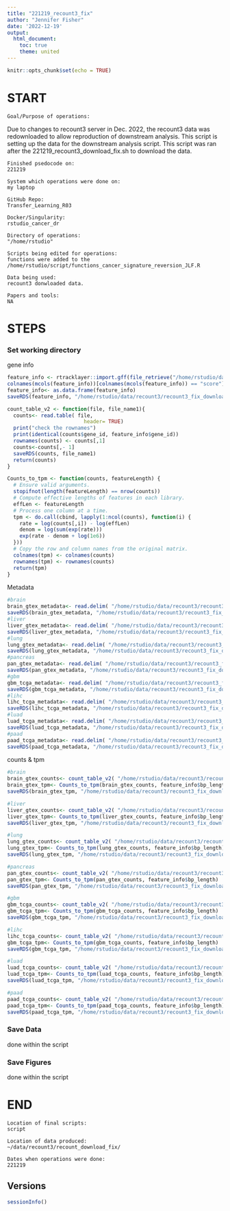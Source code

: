 ```yaml
---
title: "221219_recount3_fix"
author: "Jennifer Fisher"
date: '2022-12-19'
output:
  html_document:
    toc: true
    theme: united
---
```


```r
knitr::opts_chunk$set(echo = TRUE)
```


# START 
    Goal/Purpose of operations: 
   Due to changes to recount3 server in Dec. 2022, the recount3 data was redownloaded to allow reproduction of downstream analysis. This script is setting up the data for the downstream analysis script. This script was ran after the 221219_recount3_download_fix.sh to download the data. 
    
    Finished psedocode on: 
    221219
    
    System which operations were done on: 
    my laptop
    
    GitHub Repo:
    Transfer_Learning_R03
    
    Docker/Singularity: 
    rstudio_cancer_dr
    
    Directory of operations: 
    "/home/rstudio"
    
    Scripts being edited for operations:
    functions were added to the /home/rstudio/script/functions_cancer_signature_reversion_JLF.R
    
    Data being used:
    recount3 donwloaded data. 
    
    Papers and tools: 
    NA

# STEPS
### Set working directory 


gene info
```r
feature_info <- rtracklayer::import.gff(file_retrieve("/home/rstudio/data/recount3/recount3_fix_download/human.gene_sums.G026.gtf.gz"))
colnames(mcols(feature_info))[colnames(mcols(feature_info)) == "score"] <- "bp_length"
feature_info<- as.data.frame(feature_info)
saveRDS(feature_info, "/home/rstudio/data/recount3/recount3_fix_download/feature_info.rds")
```


```r
count_table_v2 <- function(file, file_name1){
  counts<- read.table( file,
                         header= TRUE)
  print("check the rownames")
  print(identical(counts$gene_id, feature_info$gene_id))
  rownames(counts) <- counts[,1]
  counts<-counts[,- 1]
  saveRDS(counts, file_name1)
  return(counts)
}
```

```r
Counts_to_tpm <- function(counts, featureLength) {
  # Ensure valid arguments.
  stopifnot(length(featureLength) == nrow(counts))
  # Compute effective lengths of features in each library.
  effLen <- featureLength
  # Process one column at a time.
  tpm <- do.call(cbind, lapply(1:ncol(counts), function(i) {
    rate = log(counts[,i]) - log(effLen)
    denom = log(sum(exp(rate)))
    exp(rate - denom + log(1e6))
  }))
  # Copy the row and column names from the original matrix.
  colnames(tpm) <- colnames(counts)
  rownames(tpm) <- rownames(counts)
  return(tpm)
}
```



Metadata 
```r
#brain
brain_gtex_metadata<- read.delim( "/home/rstudio/data/recount3/recount3_fix_download/gtex.gtex.BRAIN.MD", sep = "\t", header=TRUE)
saveRDS(brain_gtex_metadata, "/home/rstudio/data/recount3/recount3_fix_download/brain_gtex_metadata.rds")
#liver
liver_gtex_metadata<- read.delim( "/home/rstudio/data/recount3/recount3_fix_download/gtex.gtex.LIVER.MD", sep = "\t", header=TRUE)
saveRDS(liver_gtex_metadata, "/home/rstudio/data/recount3/recount3_fix_download/liver_gtex_metadata.rds")
#lung
lung_gtex_metadata<- read.delim( "/home/rstudio/data/recount3/recount3_fix_download/gtex.gtex.LUNG.MD", sep = "\t", header=TRUE)
saveRDS(lung_gtex_metadata, "/home/rstudio/data/recount3/recount3_fix_download/lung_gtex_metadata.rds")
#pancreas
pan_gtex_metadata<- read.delim( "/home/rstudio/data/recount3/recount3_fix_download/gtex.gtex.PANCREAS.MD", sep = "\t", header=TRUE)
saveRDS(pan_gtex_metadata, "/home/rstudio/data/recount3/recount3_fix_download/pan_gtex_metadata.rds")
#gbm
gbm_tcga_metadata<- read.delim( "/home/rstudio/data/recount3/recount3_fix_download/tcga.tcga.GBM.MD"  , sep = "\t", header=TRUE)
saveRDS(gbm_tcga_metadata, "/home/rstudio/data/recount3/recount3_fix_download/gbm_tcga_metadata.rds")
#lihc
lihc_tcga_metadata<- read.delim( "/home/rstudio/data/recount3/recount3_fix_download/tcga.tcga.LIHC.MD", sep = "\t", header=TRUE)
saveRDS(lihc_tcga_metadata, "/home/rstudio/data/recount3/recount3_fix_download/lihc_tcga_metadata.rds")
#luad
luad_tcga_metadata<- read.delim( "/home/rstudio/data/recount3/recount3_fix_download/tcga.tcga.LUAD.MD", sep = "\t", header=TRUE)
saveRDS(luad_tcga_metadata, "/home/rstudio/data/recount3/recount3_fix_download/luad_tcga_metadata.rds")
#paad
paad_tcga_metadata<- read.delim( "/home/rstudio/data/recount3/recount3_fix_download/tcga.tcga.PAAD.MD", sep = "\t", header=TRUE)
saveRDS(paad_tcga_metadata, "/home/rstudio/data/recount3/recount3_fix_download/paad_tcga_metadata.rds")
```


counts & tpm
```r
#brain
brain_gtex_counts<- count_table_v2( "/home/rstudio/data/recount3/recount3_fix_download/gtex.gene_sums.BRAIN.G026", file_name1= "/home/rstudio/data/recount3/recount3_fix_download/brain_gtex_counts.rds")
brain_gtex_tpm<- Counts_to_tpm(brain_gtex_counts, feature_info$bp_length)
saveRDS(brain_gtex_tpm, "/home/rstudio/data/recount3/recount3_fix_download/brain_gtex_tpm.rds")

#liver
liver_gtex_counts<- count_table_v2( "/home/rstudio/data/recount3/recount3_fix_download/gtex.gene_sums.LIVER.G026", file_name1= "/home/rstudio/data/recount3/recount3_fix_download/liver_gtex_counts.rds")
liver_gtex_tpm<- Counts_to_tpm(liver_gtex_counts, feature_info$bp_length)
saveRDS(liver_gtex_tpm, "/home/rstudio/data/recount3/recount3_fix_download/liver_gtex_tpm.rds")

#lung
lung_gtex_counts<- count_table_v2( "/home/rstudio/data/recount3/recount3_fix_download/gtex.gene_sums.LUNG.G026", file_name1= "/home/rstudio/data/recount3/recount3_fix_download/lung_gtex_counts.rds")
lung_gtex_tpm<- Counts_to_tpm(lung_gtex_counts, feature_info$bp_length)
saveRDS(lung_gtex_tpm, "/home/rstudio/data/recount3/recount3_fix_download/lung_gtex_tpm.rds")

#pancreas
pan_gtex_counts<- count_table_v2( "/home/rstudio/data/recount3/recount3_fix_download/gtex.gene_sums.PANCREAS.G026", file_name1= "/home/rstudio/data/recount3/recount3_fix_download/pan_gtex_counts.rds")
pan_gtex_tpm<- Counts_to_tpm(pan_gtex_counts, feature_info$bp_length)
saveRDS(pan_gtex_tpm, "/home/rstudio/data/recount3/recount3_fix_download/pan_gtex_tpm.rds")

#gbm
gbm_tcga_counts<- count_table_v2( "/home/rstudio/data/recount3/recount3_fix_download/tcga.gene_sums.GBM.G026", file_name1= "/home/rstudio/data/recount3/recount3_fix_download/gbm_tcga_counts.rds")
gbm_tcga_tpm<- Counts_to_tpm(gbm_tcga_counts, feature_info$bp_length)
saveRDS(gbm_tcga_tpm, "/home/rstudio/data/recount3/recount3_fix_download/gbm_tcga_tpm.rds")

#lihc
lihc_tcga_counts<- count_table_v2( "/home/rstudio/data/recount3/recount3_fix_download/tcga.gene_sums.LIHC.G026", file_name1= "/home/rstudio/data/recount3/recount3_fix_download/lihc_tcga_counts.rds")
gbm_tcga_tpm<- Counts_to_tpm(gbm_tcga_counts, feature_info$bp_length)
saveRDS(gbm_tcga_tpm, "/home/rstudio/data/recount3/recount3_fix_download/gbm_tcga_tpm.rds")

#luad
luad_tcga_counts<- count_table_v2( "/home/rstudio/data/recount3/recount3_fix_download/tcga.gene_sums.LUAD.G026", file_name1= "/home/rstudio/data/recount3/recount3_fix_download/luad_tcga_counts.rds")
luad_tcga_tpm<- Counts_to_tpm(luad_tcga_counts, feature_info$bp_length)
saveRDS(luad_tcga_tpm, "/home/rstudio/data/recount3/recount3_fix_download/luad_tcga_tpm.rds")

#paad
paad_tcga_counts<- count_table_v2( "/home/rstudio/data/recount3/recount3_fix_download/tcga.gene_sums.PAAD.G026", file_name1= "/home/rstudio/data/recount3/recount3_fix_download/paad_tcga_counts.rds")
paad_tcga_tpm<- Counts_to_tpm(paad_tcga_counts, feature_info$bp_length)
saveRDS(paad_tcga_tpm, "/home/rstudio/data/recount3/recount3_fix_download/paad_tcga_tpm.rds")
```


### Save Data
done within the script 

### Save Figures
done within the script 
    
# END
    Location of final scripts:
    script 
    
    Location of data produced:
    ~/data/recount3/recount_download_fix/
    
    Dates when operations were done:
    221219
    
## Versions
```r
sessionInfo()
```